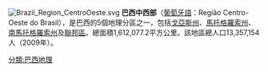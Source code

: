 {{expand|time=2015-07-15T09:53:16+00:00}}
{{unreferenced|time=2015-07-15T09:53:16+00:00}}
[[File:Brazil_Region_CentroOeste.svg|thumb]]
'''巴西中西部'''（[[葡萄牙語|葡萄牙語]]：Região Centro-Oeste do Brasil），是巴西的5個地理分區之一，包括[[戈亞斯州|戈亞斯州]]、[[馬托格羅索州|馬托格羅索州]]、[[南馬托格羅索州|南馬托格羅索州]]及[[聯邦區_(巴西)|聯邦區]]。總面積1,612,077.2平方公里。該地區總人口13,357,154人（2009年）。

[[分類:巴西地理|分類:巴西地理]]